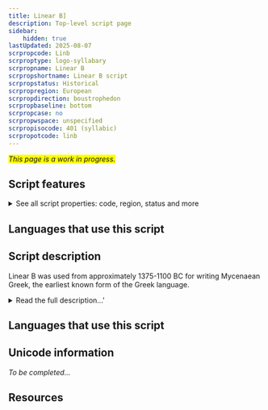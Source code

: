 ```yaml
---
title: Linear B]
description: Top-level script page
sidebar:
    hidden: true
lastUpdated: 2025-08-07
scrpropcode: Linb
scrproptype: logo-syllabary
scrpropname: Linear B
scrpropshortname: Linear B script
scrpropstatus: Historical
scrpropregion: European
scrpropdirection: boustrophedon
scrpropbaseline: bottom
scrpropcase: no
scrpropwspace: unspecified
scrpropisocode: 401 (syllabic)
scrpropotcode: linb
---
```


<span style='background-color:yellow'>_This page is a work in progress._</span>


## Script features

<details>
<summary> See all script properties: code, region, status and more</summary>
<ScriptInfo />
</details>

## Languages that use this script

<WsList script='Linb' wsMax='5' />

## Script description

Linear B was used from approximately 1375-1100 BC for writing Mycenaean Greek, the earliest known form of the Greek language.

<details><summary>Read the full description...'</summary>_Not yet available._</details>

## Languages that use this script

<WsList script='Linb' wsMax='5' />

## Unicode information

_To be completed..._

## Resources

<ScriptResources detailSummary='seemore' />

